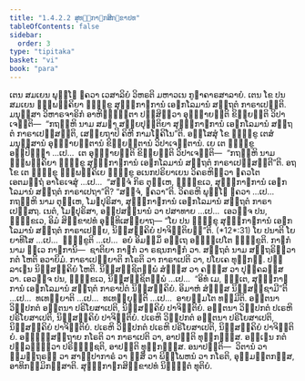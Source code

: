 ```yaml
---
title: "1.4.2.2 ສຸທ຺ຘກາຬກສິກ຺ຂາປທ"
tableOfContents: false
sidebar:
  order: 3
type: "tipitaka"
basket: "vi"
book: "para"
---
```



<DynamicBreadcrumb />

<Division number="547" book="para">

<Paragraph number="2109" book="para">
ເຕນ ສມເຍນ ພຸທ຺ໂຘ ຠຄວາ ເວສາລິຍໍ ວິຫຣຕິ ມຫາວເນ ກູຏາຄາຣສາລາຍໍ. ເຕນ ໂຂ ປນ ສມເຍນ ຉພ຺ພຄ຺ຄິຍາ ຠິກ຺ຂູ ສຸທ຺ຘກາຬການໍ ເອຬກໂລມານໍ ສນ຺ຖຕໍ ກາຣາເປນ຺ຕິ. ມນຸສ຺ສາ ວິຫາຣຈາຣິກໍ ອາຫິຓ຺ຑນ຺ຕາ ປສ຺ສິຕ຺ວາ ອຸຊ຺ຌາຍນ຺ຕິ ຂິຍ຺ຍນ຺ຕິ ວິປາເຈນ຺ຕິ—  “ກຖຎ຺ຫິ ນາມ ສມຓາ ສກ຺ຍປຸຕ຺ຕິຍາ ສຸທ຺ຘກາຬການໍ ເອຬກໂລມານໍ ສນ຺ຖຕໍ ກາຣາເປສ຺ສນ຺ຕິ, ເສຍ຺ຍຖາປິ ຄິຫີ ກາມໂຠຄິໂນ”ຕິ.
</Paragraph>

<Paragraph number="2110" book="para">
ອສ຺ໂສສຸໍ ໂຂ ຠິກ຺ຂູ ເຕສໍ ມນຸສ຺ສານໍ ອຸຊ຺ຌາຍນ຺ຕານໍ ຂິຍ຺ຍນ຺ຕານໍ ວິປາເຈນ຺ຕານໍ. ເຍ ເຕ ຠິກ຺ຂູ ອປ຺ປິຈ຺ຉາ …ເປ…  ເຕ ອຸຊ຺ຌາຍນ຺ຕິ ຂິຍ຺ຍນ຺ຕິ ວິປາເຈນ຺ຕິ—  “ກຖຎ຺ຫິ ນາມ ຉພ຺ພຄ຺ຄິຍາ ຠິກ຺ຂູ ສຸທ຺ຘກາຬການໍ ເອຬກໂລມານໍ ສນ຺ຖຕໍ ກາຣາເປສ຺ສນ຺ຕີ”ຕິ.
</Paragraph>

<Paragraph number="2111" book="para">
ອຖ ໂຂ ເຕ ຠິກ຺ຂູ ຉພ຺ພຄ຺ຄິເຍ ຠິກ຺ຂູ ອເນກປຣິຍາເຍນ ວິຄຣຫິຕ຺ວາ ຠຄວໂຕ ເອຕມຕ຺ຖໍ ອາໂຣເຈສຸໍ …ເປ…  “ສຈ຺ຈໍ ກິຣ ຕຸມ຺ເຫ, ຠິກ຺ຂເວ, ສຸທ຺ຘກາຬການໍ ເອຬກໂລມານໍ ສນ຺ຖຕໍ ກາຣາເປຖາ”ຕິ? “ສຈ຺ຈໍ, ຠຄວາ”ຕິ. ວິຄຣຫິ ພຸທ຺ໂຘ ຠຄວາ …ເປ…  ກຖຎ຺ຫິ ນາມ ຕຸມ຺ເຫ, ໂມຆປຸຣິສາ, ສຸທ຺ຘກາຬການໍ ເອຬກໂລມານໍ ສນ຺ຖຕໍ ກາຣາເປສ຺ສຖ. ເນຕໍ, ໂມຆປຸຣິສາ, ອປ຺ປສນ຺ນານໍ ວາ ປສາທາຍ …ເປ…  ເອວຎ຺ຈ ປນ, ຠິກ຺ຂເວ, ອິມໍ ສິກ຺ຂາປທໍ ອຸທ຺ທິເສຍ຺ຍາຖ—
</Paragraph>

</Division>
<Division number="548" book="para">

<Paragraph number="2112" book="para">
<Emphasis>“ໂຍ ປນ ຠິກ຺ຂຸ ສຸທ຺ຘກາຬການໍ ເອຬກໂລມານໍ ສນ຺ຖຕໍ ກາຣາເປຍ຺ຍ, ນິສ຺ສຄ຺ຄິຍໍ ປາຈິຕ຺ຕິຍນ຺”</Emphasis>ຕິ. (*12*:<Emphasis>31</Emphasis>)
</Paragraph>

</Division>
<Division number="549" book="para">

<Paragraph number="2113" book="para">
<Emphasis>ໂຍ ປນາ</Emphasis>ຕິ ໂຍ ຍາທິໂສ …ເປ…  <Emphasis>ຠິກ຺ຂູ</Emphasis>ຕິ …ເປ…  ອຍໍ ອິມສ຺ມິໍ ອຕ຺ເຖ ອຘິປ຺ເປໂຕ ຠິກ຺ຂູຕິ.
</Paragraph>

<Paragraph number="2114" book="para">
<Emphasis>ກາຬກໍ</Emphasis> ນາມ ທ຺ເວ ກາຬການິ—  ຊາຕິຍາ ກາຬກໍ ວາ ຣຊນກາຬກໍ ວາ.
</Paragraph>

<Paragraph number="2115" book="para">
<Emphasis>ສນ຺ຖຕໍ</Emphasis> ນາມ ສນ຺ຖຣິຕ຺ວາ ກຕໍ ໂຫຕິ ອວາຍິມໍ.
</Paragraph>

<Paragraph number="2116" book="para">
<Emphasis>ກາຣາເປຍ຺ຍາ</Emphasis>ຕິ ກໂຣຕິ ວາ ກາຣາເປຕິ ວາ, ປໂຍເຄ ທຸກ຺ກຏໍ. ປຏິລາເຠນ ນິສ຺ສຄ຺ຄິຍໍ ໂຫຕິ. ນິສ຺ສຊ຺ຊິຕພ຺ພໍ ສໍຆສ຺ສ ວາ ຄຓສ຺ສ ວາ ປຸຄ຺ຄລສ຺ສ ວາ. ເອວຎ຺ຈ ປນ, ຠິກ຺ຂເວ, ນິສ຺ສຊ຺ຊິຕພ຺ພໍ …ເປ…  “ອິທໍ ເມ, ຠນ຺ເຕ, ສຸທ຺ຘກາຬການໍ ເອຬກໂລມານໍ ສນ຺ຖຕໍ ກາຣາປິຕໍ ນິສ຺ສຄ຺ຄິຍໍ. ອິມາຫໍ ສໍຆສ຺ສ ນິສ຺ສຊ຺ຊາມີ”ຕິ …ເປ…  ທເທຍ຺ຍາຕິ …ເປ…  ທເທຍ຺ຍຸນ຺ຕິ …ເປ…  ອາຍສ຺ມໂຕ ທມ຺ມີຕິ.
</Paragraph>

</Division>
<Division number="550" book="para">

<Paragraph number="2117" book="para">
ອຕ຺ຕນາ ວິປ຺ປກຕໍ ອຕ຺ຕນາ ປຣິໂຍສາເປຕິ, ນິສ຺ສຄ຺ຄິຍໍ ປາຈິຕ຺ຕິຍໍ. ອຕ຺ຕນາ ວິປ຺ປກຕໍ ປເຣຫິ ປຣິໂຍສາເປຕິ, ນິສ຺ສຄ຺ຄິຍໍ ປາຈິຕ຺ຕິຍໍ. ປເຣຫິ ວິປ຺ປກຕໍ ອຕ຺ຕນາ ປຣິໂຍສາເປຕິ, ນິສ຺ສຄ຺ຄິຍໍ ປາຈິຕ຺ຕິຍໍ. ປເຣຫິ ວິປ຺ປກຕໍ ປເຣຫິ ປຣິໂຍສາເປຕິ, ນິສ຺ສຄ຺ຄິຍໍ ປາຈິຕ຺ຕິຍໍ.
</Paragraph>

<Paragraph number="2118" book="para">
ອຎ຺ຎສ຺ສຕ຺ຖາຍ ກໂຣຕິ ວາ ກາຣາເປຕິ ວາ, ອາປຕ຺ຕິ ທຸກ຺ກຏສ຺ສ. ອຎ຺ເຎນ ກຕໍ ປຏິລຠິຕ຺ວາ ປຣິຠຸຎ຺ຊຕິ, ອາປຕ຺ຕິ ທຸກ຺ກຏສ຺ສ.
</Paragraph>

</Division>
<Division number="551" book="para">

<Paragraph number="2119" book="para">
ອນາປຕ຺ຕິ—  ວິຕານໍ ວາ ຠູມຕ຺ຖຣຓໍ ວາ ສາຓິປາກາຣໍ ວາ ຠິສິໍ ວາ ພິພ຺ໂພຫນໍ ວາ ກໂຣຕິ, ອຸມ຺ມຕ຺ຕກສ຺ສ, ອາທິກມ຺ມິກສ຺ສາຕິ.

</Paragraph>
</Division>

<Paragraph number="2120" type="center" book="para">
ສຸທ຺ຘກາຬກສິກ຺ຂາປທໍ ນິຏ຺ຐິຕໍ ທຸຕິຍໍ.
</Paragraph>